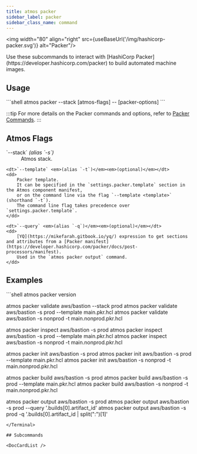 ```yaml
---
title: atmos packer
sidebar_label: packer
sidebar_class_name: command
---
```


<img width="80" align="right" src={useBaseUrl('/img/hashicorp-packer.svg')} alt="Packer"/>

<Intro>
Use these subcommands to interact with [HashiCorp Packer](https://developer.hashicorp.com/packer)
to build automated machine images.
</Intro>

<Screengrab title="atmos packer --help" slug="atmos-packer--help" />

## Usage

<Terminal>
```shell
atmos packer <sub-command> <atmos-component> --stack <atmos-stack> [atmos-flags] -- [packer-options]
```
</Terminal>

:::tip
For more details on the Packer commands and options, refer to [Packer Commands](https://developer.hashicorp.com/packer/docs/commands).
:::

## Atmos Flags

<dl>
    <dt>`--stack` <em>(alias `-s`)</em></dt>
    <dd>
        Atmos stack.
    </dd>

    <dt>`--template` <em>(alias `-t`)</em><em>(optional)</em></dt>
    <dd>
        Packer template.
        It can be specified in the `settings.packer.template` section in the Atmos component manifest,
        or on the command line via the flag `--template <template>` (shorthand `-t`).
        The command line flag takes precedence over `settings.packer.template`.
    </dd>

    <dt>`--query` <em>(alias `-q`)</em><em>(optional)</em></dt>
    <dd>
        [YQ](https://mikefarah.gitbook.io/yq/) expression to get sections and attributes from a [Packer manifest](https://developer.hashicorp.com/packer/docs/post-processors/manifest).
        Used in the `atmos packer output` command.
    </dd>
</dl>

## Examples

<Terminal>
```shell
atmos packer version

atmos packer validate aws/bastion --stack prod
atmos packer validate aws/bastion -s prod --template main.pkr.hcl
atmos packer validate aws/bastion -s nonprod -t main.nonprod.pkr.hcl

atmos packer inspect aws/bastion -s prod
atmos packer inspect aws/bastion -s prod --template main.pkr.hcl
atmos packer inspect aws/bastion -s nonprod -t main.nonprod.pkr.hcl

atmos packer init aws/bastion -s prod
atmos packer init aws/bastion -s prod --template main.pkr.hcl
atmos packer init aws/bastion -s nonprod -t main.nonprod.pkr.hcl

atmos packer build aws/bastion -s prod
atmos packer build aws/bastion -s prod --template main.pkr.hcl
atmos packer build aws/bastion -s nonprod -t main.nonprod.pkr.hcl

atmos packer output aws/bastion -s prod
atmos packer output aws/bastion -s prod --query '.builds[0].artifact_id'
atmos packer output aws/bastion -s prod -q '.builds[0].artifact_id | split(":")[1]'
```
</Terminal>

## Subcommands

<DocCardList />
